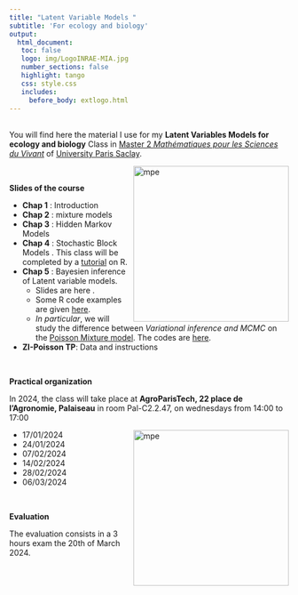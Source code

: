 ```yaml
---
title: "Latent Variable Models "
subtitle: 'For ecology and biology'
output: 
  html_document:
   toc: false
   logo: img/LogoINRAE-MIA.jpg
   number_sections: false
   highlight: tango
   css: style.css
   includes:
     before_body: extlogo.html
---
```


<br>
You will find here the material I use for my **Latent Variables Models for ecology and biology** Class  in [Master 2  *Mathématiques pour les Sciences du Vivant*](https://sites.google.com/view/m2-msv/) of [University Paris Saclay](https://www.universite-paris-saclay.fr/en/education/master/mathematics-and-applications/m2-mathematiques-pour-les-sciences-du-vivant). 

<img src="img/HMM.png" alt="mpe" width = "280px" align="right"> </img>

<br>

**Slides of the course**

  * **Chap 1** : Introduction [<i class="fa fa-download"></i>](LatentVariablesModels/chap1_LVM_Intro.pdf)
  * **Chap 2** : mixture models [<i class="fa fa-download"></i>](LatentVariablesModels/chap2_LVM_Mixtures.pdf)
  * **Chap 3** : Hidden Markov Models  [<i class="fa fa-download"></i>](LatentVariablesModels/chap3_LVM_HMM.pdf)
  * **Chap 4** : Stochastic Block Models [<i class="fa fa-download"></i>](LatentVariablesModels/chap4_LVM_SBM_LBM.pdf). This class will be completed by a  [tutorial](LatentVariablesModels/TutorialBM.html) on R. 
  * **Chap 5** : Bayesien inference of Latent variable models. 
       - Slides are here [<i class="fa fa-download"></i>](LatentVariablesModels/chap5_LVM_bayesian_main.pdf). 
       - Some R code examples are given [here](bayesian_stat.html).  
       - *In particular*, we will study the difference between *Variational inference and MCMC* on the [Poisson Mixture model](BayesianClassMaterial/PoissonMixtureVBversusMCMC.html). The codes are [here](BayesianClassMaterial/PoissonMixtureVB.zip). 

  * **ZI-Poisson TP**:  Data [<i class="fa fa-download"></i>](LatentVariablesModels/BarentsFish.csv) and instructions [<i class="fa fa-download"></i>](LatentVariablesModels/TP_ZIP.pdf) 
   
<br>

**Practical organization**
    
In 2024, the class will take place at **AgroParisTech, 22 place de l'Agronomie, Palaiseau** in room Pal-C2.2.47, on wednesdays from 14:00 to 17:00

<img src="img/bee.jpeg" alt="mpe" width = "280px" align="right"> </img>

  * 17/01/2024
  * 24/01/2024
  * 07/02/2024 
  * 14/02/2024 
  * 28/02/2024 
  * 06/03/2024

<br>

**Evaluation**

The evaluation consists in a 3 hours exam  the 20th of March 2024. 


